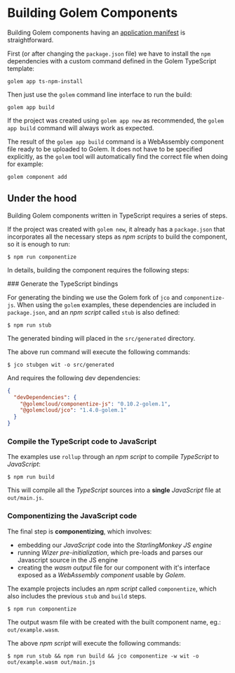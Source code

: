 
# Building Golem Components
Building Golem components having an [application manifest](/app-manifest) is straightforward.

First (or after changing the `package.json` file) we have to install the `npm` dependencies with a custom command defined in the Golem TypeScript template:

```shell copy
golem app ts-npm-install
```

Then just use the `golem` command line interface to run the build:

```shell copy
golem app build
```

If the project was created using `golem app new` as recommended, the `golem app build` command will always work as expected.

The result of the `golem app build` command is a WebAssembly component file ready to be uploaded to Golem. It does not have to be specified explicitly, as the `golem` tool will automatically find the correct file when doing for example:

```shell copy
golem component add
```

## Under the hood
Building Golem components written in TypeScript requires a series of steps.

If the project was created with `golem new`, it already has a `package.json` that incorporates all the necessary steps as _npm scripts_ to build the component, so it is enough to run:

```shell
$ npm run componentize
```

In details, building the component requires the following steps:

<Steps>
### Generate the TypeScript bindings

For generating the binding we use the Golem fork of `jco` and `componentize-js`. When using the `golem` examples, these dependencies are included in `package.json`, and an _npm script_ called `stub` is also defined:

```shell
$ npm run stub
```

The generated binding will placed in the `src/generated` directory.

The above run command will execute the following commands:

```shell
$ jco stubgen wit -o src/generated
```

And requires the following dev dependencies:

```json
{
  "devDependencies": {
    "@golemcloud/componentize-js": "0.10.2-golem.1",
    "@golemcloud/jco": "1.4.0-golem.1"
  }
}
```

### Compile the TypeScript code to JavaScript

The examples use `rollup` through an _npm script_ to compile _TypeScript_ to _JavaScript_:

```shell
$ npm run build
```

This will compile all the _TypeScript_ sources into a **single** _JavaScript_ file at `out/main.js`.

### Componentizing the JavaScript code

The final step is **componentizing**, which involves:

- embedding our _JavaScript_ code into the _StarlingMonkey JS engine_
- running _Wizer pre-initialization_, which pre-loads and parses our Javascript source in the JS engine
- creating the _wasm output_ file for our component with it's interface exposed as a _WebAssembly component_ usable by _Golem_.

The example projects includes an _npm script_ called `componentize`, which also includes the previous `stub` and `build` steps.

```shell
$ npm run componentize
```

The output wasm file with be created with the built component name, eg.: `out/example.wasm`.

The above _npm script_ will execute the following commands:

```
$ npm run stub && npm run build && jco componentize -w wit -o out/example.wasm out/main.js
```

</Steps>
